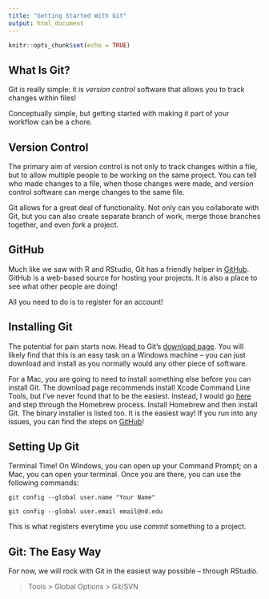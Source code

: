 ```yaml
---
title: "Getting Started With Git"
output: html_document
---
```


```r
knitr::opts_chunk$set(echo = TRUE)
```

## What Is Git?

Git is really simple: it is *version control* software that allows you to track changes within files!

Conceptually simple, but getting started with making it part of your workflow can be a chore.

## Version Control

The primary aim of version control is not only to track changes within a file, but to allow multiple people to be working on the same project. You can tell who made changes to a file, when those changes were made, and version control software can merge changes to the same file. 

Git allows for a great deal of functionality. Not only can you collaborate with Git, but you can also create separate branch of work, merge those branches together, and even *fork* a project.

## GitHub

Much like we saw with R and RStudio, Git has a friendly helper in <a href="https://github.com/">GitHub</a>. GitHub is a web-based source for hosting your projects. It is also a place to see what other people are doing!

All you need to do is to register for an account!

## Installing Git

The potential for pain starts now. Head to Git's <a href="https://git-scm.com/book/en/v2/Getting-Started-Installing-Git">download page</a>. You will likely find that this is an easy task on a Windows machine -- you can just download and install as you normally would any other piece of software. 

For a Mac, you are going to need to install something else before you can install Git. The download page recommends install Xcode Command Line Tools, but I've never found that to be the easiest. Instead, I would go <a href="https://git-scm.com/download/mac">here</a> and step through the Homebrew process. Install Homebrew and then install Git. The binary installer is listed too. It is the easiest way! If you run into any issues, you can find the steps on <a href="https://github.com/timcharper/git_osx_installer">GitHub</a>!

## Setting Up Git

Terminal Time! On Windows, you can open up your Command Prompt; on a Mac, you can open your terminal. Once you are there, you can use the following commands:

```
git config --global user.name "Your Name"
```

```
git config --global user.email email@nd.edu
```

This is what registers everytime you use *commit* something to a project. 

## Git: The Easy Way

For now, we will rock with Git in the easiest way possible -- through RStudio.

> Tools > Global Options > Git/SVN